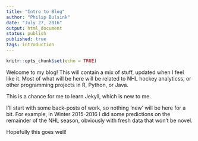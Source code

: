 ```yaml
---
title: "Intro to Blog"
author: "Philip Bulsink"
date: "July 27, 2016"
output: html_document
status: publish
published: true
tags: introduction
---
```


```r
knitr::opts_chunk$set(echo = TRUE)
```

Welcome to my blog! This will contain a mix of stuff, updated when I feel like it. Most of what will be here will be related to NHL hockey analyticss, or other programming projects in R, Python, or Java. 

This is a chance for me to learn Jekyll, which is new to me. 

I'll start with some back-posts of work, so nothing 'new' will be here for a bit. For example, in Winter 2015-2016 I did some predictions on the remainder of the NHL season, obviously with fresh data that won't be novel. 

Hopefully this goes well!
